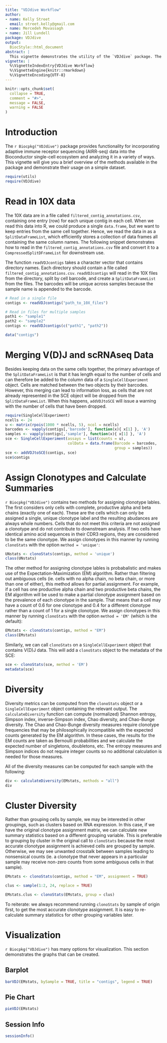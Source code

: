 ```yaml
---
title: "VDJdive Workflow"
author:
- name: Kelly Street
  email: street.kelly@gmail.com
- name: Mercedeh Movassagh
- name: Jill Lundell
package: VDJdive
output:
  BiocStyle::html_document
abstract: |
  This vignette demonstrates the utility of the `VDJdive` package. The package provides functions for handling and analyzing immune receptor repertoire data, as produced by the CellRanger V(D)J pipeline. This includes reading the data into R, merging it with paired single-cell RNA-seq data, assigning clonotype labels, calculating diversity metrics, and producing common plots.
vignette: |
  %\VignetteIndexEntry{VDJdive Workflow}
  %\VignetteEngine{knitr::rmarkdown}
  %\VignetteEncoding{UTF-8}
---
```


```r
knitr::opts_chunk$set(
  collapse = TRUE,
  comment = "#>", 
  message = FALSE, 
  warning = FALSE
)
```

# Introduction

The `r Biocpkg("VDJdive")` package provides functionality for incorporating adaptive immune receptor sequencing (AIRR-seq) data into the Bioconductor single-cell ecosystem and analyzing it in a variety of ways. This vignette will give you a brief overview of the methods available in the package and demonstrate their usage on a simple dataset.

```r
require(utils)
require(VDJdive)
```

# Read in 10X data

The 10X data are in a file called `filtered_contig_annotations.csv`, containing one entry (row) for each unique contig in each cell. When we read this data into R, we could produce a single `data.frame`, but we want to keep entries from the same cell together. Hence, we read the data in as a `SplitDataFrameList`, which efficiently stores a collection of data frames all containing the same column names. The following snippet demonstrates how to read in the `filtered_contig_annotations.csv` file and convert it to a `CompressedSplitDFrameList` for downstream use. 

The function `readVDJcontigs` takes a character vector that contains directory names. Each directory should contain a file called `filtered_contig_annotations.csv`. `readVDJcontigs` will read in the 10X files from the directory, split by cell barcode, and create a `SplitDataFrameList` from the files. The barcodes will be unique across samples because the sample name is appended to the barcode. 

```r
# Read in a single file
contigs <- readVDJcontigs("path_to_10X_files")

# Read in files for multiple samples
path1 <- "sample1"
path2 <- "sample2"
contigs <- readVDJcontigs(c("path1", "path2"))
```

```r
data("contigs")
```


# Merging V(D)J and scRNAseq Data

Besides keeping data on the same cells together, the primary advantage of the `SplitDataFrameList` is that it has length equal to the number of cells and can therefore be added to the column data of a `SingleCellExperiment` object. Cells are matched between the two objects by their barcodes. However, this merging can lead to information loss, as cells that are not already represented in the SCE object will be dropped from the `SplitDataFrameList`. When this happens, `addVDJtoSCE` will issue a warning with the number of cells that have been dropped.

```r
require(SingleCellExperiment)
ncells <- 24
u <- matrix(rpois(1000 * ncells, 5), ncol = ncells)
barcodes <- vapply(contigs[,'barcode'], function(x){ x[1] }, 'A')
samples <- vapply(contigs[,'sample'], function(x){ x[1] }, 'A')
sce <- SingleCellExperiment(assays = list(counts = u),
                            colData = data.frame(Barcode = barcodes,
                                                 group = samples))
sce <- addVDJtoSCE(contigs, sce)
sce$contigs
```


# Assign Clonotypes and Calculate Summaries

`r Biocpkg("VDJdive")` contains two methods for assigning clonotype lables. The first considers only cells with complete, productive alpha and beta chains (exactly one of each). These are the cells which can only be assigned a single, unique clonotype label and the resulting abudances are always whole numbers. Cells that do not meet this criteria are not assigned a clonotype and do not contribute to downstream analysis. If two cells have identical amino acid sequences in their CDR3 regions, they are considered to be the same clonotype. We assign clonotypes in this manner by running `clonoStats` with the option `method = 'unique'`:

```r
UNstats <- clonoStats(contigs, method = 'unique')
class(UNstats)
```

The other method for assigning clonotype lables is probabalistic and makes use of the Expectation-Maximization (EM) algorithm. Rather than filtering out ambiguous cells (ie. cells with no alpha chain, no beta chain, or more than one of either), this method allows for partial assignment. For example, if a cell has one productive alpha chain and two productive beta chains, the EM algorithm will be used to make a partial clonotype assignment based on the prevalence of each clonotype in the sample. That means that a cell may have a count of 0.6 for one clonotype and 0.4 for a different clonotype rather than a count of 1 for a single clonotype. We assign clonotypes in this manner by running `clonoStats` with the option `method = 'EM'` (which is the default): 

```r
EMstats <- clonoStats(contigs, method = "EM")
class(EMstats)
```

Similarly, we can call `clonoStats` on a `SingleCellExperiment` object that contains V(D)J data. This will add a `clonoStats` object to the metadata of the SCE:
```r
sce <- clonoStats(sce, method = 'EM')
metadata(sce)
```


# Diversity

Diversity metrics can be computed from the `clonoStats` object or a `SingleCellExperiment` object containing the relevant output. The `calculateDiversity` function can compute (normalized) Shannon entropy, Simpson index, inverse-Simpson index, Chao diversity, and Chao-Bunge diversity. The Chao and Chao-Bunge diversity measures require clonotype frequencies that may be philosophically incompatible with the expected counts generated by the EM algorithm. In these cases, the results for the EM counts are taken as Bernoulli probabilities and we calculate the expected number of singletons, doubletons, etc. The entropy measures and Simpson indices do not require integer counts so no additional calculation is needed for those measures. 

All of the diversity measures can be computed for each sample with the following: 

```r
div <- calculateDiversity(EMstats, methods = "all")
div
```

# Cluster Diversity

Rather than grouping cells by sample, we may be interested in other groupings, such as clusters based on RNA expression. In this case, if we have the original clonotype assignment matrix, we can calculate new summary statistics based on a different grouping variable. This is preferable to grouping by cluster in the original call to `clonoStats` because the most accurate clonotype assignment is achieved cells are grouped by sample. Otherwise, we may see unwanted crosstalk between samples leading to nonsensical counts (ie. a clonotype that never appears in a particular sample may receive non-zero counts from some ambiguous cells in that sample).

```r
EMstats <- clonoStats(contigs, method = "EM", assignment = TRUE)

clus <- sample(1:2, 24, replace = TRUE)

EMstats.clus <- clonoStats(EMstats, group = clus)
```

To reiterate: we always recommend running `clonoStats` by sample of origin first, to get the most accurate clonotype assignment. It is easy to re-calculate summary statistics for other grouping variables later.


# Visualization

`r Biocpkg("VDJdive")` has many options for visualization. This section demonstrates the graphs that can be created. 

## Barplot

```r
barVDJ(EMstats, bySample = TRUE, title = "contigs", legend = TRUE)
```

## Pie Chart

```r
pieVDJ(EMstats)
```


## Session Info
```r
sessionInfo()
```
